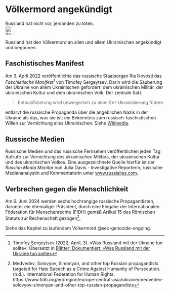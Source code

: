# Völkermord angekündigt {#sec-genocide-announced}

::: {.callout-caution title=„Myth“}
Russland hat nicht vor, jemanden zu töten.
[<br>![Search for topic in EUvsDisinfo](../all_common_img/EUvsDisinfo_400x240.jpg){height=2em}](https://euvsdisinfo.eu/disinformation-cases/?text=denazification%20genocide&sort=relevance)
:::

::: {.callout-tip title=„Truth“}
Russland hat den Völkermord an allen und allem Ukrainischen angekündigt und begonnen.
:::

## Faschistisches Manifest

Am 3. April 2022 veröffentlichte das russische Staatsorgan Ria Novosti das *Faschistische Manifest*[^5a] von Timofey Sergeytsev. Darin wird die Säuberung der Ukraine von allem Ukrainischen gefordert: dem ukrainischen Militär, der ukrainischen Kultur und dem ukrainischen Volk. Der zentrale Satz

> Entnazifizierung wird unweigerlich zu einer Ent-Ukrainisierung führen

entlarvt die russische Propaganda über die angeblichen Nazis in der Ukraine als das, was sie ist: ein Bekenntnis zum russisch-faschistischen Willen zur Vernichtung alles Ukrainischen. Siehe [Wikipedia](https://de.wikipedia.org/wiki/Was_Russland_mit_der_Ukraine_tun_sollte). 


## Russische Medien

Russische Medien und das russische Fernsehen veröffentlichen jeden Tag Aufrufe zur Vernichtung des ukrainischen Militärs, der ukrainischen Kultur und des ukrainischen Volkes. Eine ausgezeichnete Quelle hierfür ist der *Russian Media Monitor* von Julia Davis - Investigative Reporterin, russische Medienanalystin und Kommentatorin unter [www.russialies.com](http://www.russialies.com).


## Verbrechen gegen die Menschlichkeit

Am 6. Juni 2024 werden sechs hochrangige russische Propagandisten, darunter ein ehemaliger Präsident, durch eine Eingabe der Internationalen Föderation für Menschenrechte (FIDH) gemäß Artikel 15 des Römischen Statuts zur Rechenschaft gezogen[^118].

Siehe das Kapitel zu laufendem Völkermord @sec-genocide-ongoing.


[^5a]:  Timofey Sergeytsev (2022, April, 3). »Was Russland mit der Ukraine tun sollte«. Übersetzt in [Blätter: Dokumentiert: »Was Russland mit der Ukraine tun sollte«](https://www.blaetter.de/ausgabe/2022/mai/dokumentiert-was-russland-mit-der-ukraine-tun-sollte) 

[^118]:  Medvedev, Solovyov, Simonyan, and other top Russian propagandists targeted for Hate Speech as a Crime Against Humanity of Persecution. (n.d.). International Federation for Human Rights. https://www.fidh.org/en/region/europe-central-asia/ukraine/medvedev-solovyov-simonyan-and-other-top-russian-propagandists

